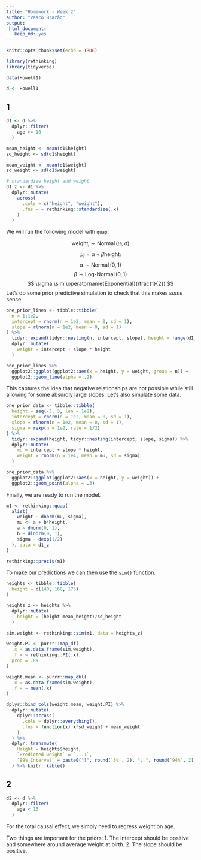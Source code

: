 ```yaml
---
title: "Homework - Week 2"
author: "Vasco Brazão"
output: 
 html_document:
   keep_md: yes
---
```


```r
knitr::opts_chunk$set(echo = TRUE)
```

```r
library(rethinking)
library(tidyverse)

data(Howell1)

d <- Howell1
```


## 1
```r
d1 <- d %>% 
  dplyr::filter(
    age >= 18
  )

mean_height <- mean(d1$height)
sd_height <- sd(d1$height)

mean_weight <- mean(d1$weight)
sd_weight <- sd(d1$weight)

# standardize height and weight
d1_z <- d1 %>% 
  dplyr::mutate(
    across(
      .cols = c("height", "weight"),
      .fns = ~ rethinking::standardize(.x)
    )
  )
```

We will run the following model with `quap`:

$$ \text{weight}_i \sim \operatorname{Normal}(\mu_i, \sigma) $$
$$ \mu_i = \alpha + \beta \text{height}_i$$
$$ \alpha \sim \operatorname{Normal}(0, 1) $$
$$ \beta \sim \operatorname{Log-Normal}(0, 1) $$
$$ \sigma \sim \operatorname{Exponential}(\frac{1}{2}) $$
Let's do some prior predictive simulation to check that this makes *some* sense.

```r
one_prior_lines <- tibble::tibble(
  n = 1:1e2,
  intercept = rnorm(n = 1e2, mean = 0, sd = 1),
  slope = rlnorm(n = 1e2, mean = 0, sd = 1)
) %>% 
  tidyr::expand(tidyr::nesting(n, intercept, slope), height = range(d1_z$height)) %>% 
  dplyr::mutate(
    weight = intercept + slope * height
  )

one_prior_lines %>% 
  ggplot2::ggplot(ggplot2::aes(x = height, y = weight, group = n)) +
  ggplot2::geom_line(alpha = .2)
```

This captures the idea that negative relationships are not possible while still allowing for some absurdly large slopes. Let's also simulate some data.

```r
one_prior_data <- tibble::tibble(
  height = seq(-3, 3, len = 1e2),
  intercept = rnorm(n = 1e2, mean = 0, sd = 1),
  slope = rlnorm(n = 1e2, mean = 0, sd = 1),
  sigma = rexp(n = 1e2, rate = 1/2)
) %>%
  tidyr::expand(height, tidyr::nesting(intercept, slope, sigma)) %>%
  dplyr::mutate(
    mu = intercept + slope * height,
    weight = rnorm(n = 1e4, mean = mu, sd = sigma)
  )

one_prior_data %>% 
  ggplot2::ggplot(ggplot2::aes(x = height, y = weight)) +
  ggplot2::geom_point(alpha = .3)
```

Finally, we are ready to run the model.

```r
m1 <- rethinking::quap(
  alist(
    weight ~ dnorm(mu, sigma),
    mu <- a + b*height,
    a ~ dnorm(0, 1),
    b ~ dlnorm(0, 1),
    sigma ~ dexp(1/2)
  ), data = d1_z
)

rethinking::precis(m1)
```

To make our predictions we can then use the `sim()` function.

```r
heights <- tibble::tibble(
  height = c(140, 160, 175)
)

heights_z <- heights %>% 
  dplyr::mutate(
    height = (height-mean_height)/sd_height
  )

sim.weight <- rethinking::sim(m1, data = heights_z)

weight.PI <- purrr::map_df(
  .x = as.data.frame(sim.weight),
  .f = ~ rethinking::PI(.x),
  prob = .89
)

weight.mean <- purrr::map_dbl(
  .x = as.data.frame(sim.weight),
  .f = ~ mean(.x)
)

dplyr::bind_cols(weight.mean, weight.PI) %>% 
  dplyr::mutate(
    dplyr::across(
      .cols = dplyr::everything(),
      .fns = function(x) x*sd_weight + mean_weight
    )
  ) %>% 
  dplyr::transmute(
    Height = heights$height,
    `Predicted weight` = `...1`,
    `89% Interval` = paste0("[", round(`5%`, 2), ", ", round(`94%`, 2), "]")
  ) %>% knitr::kable()
```

## 2

```r
d2 <- d %>% 
  dplyr::filter(
    age < 13
  )
```

For the total causal effect, we simply need to regress weight on age.

Two things are important for the priors:
1. The intercept should be positive and somewhere around average weight at birth.
2. The slope should be positive.

